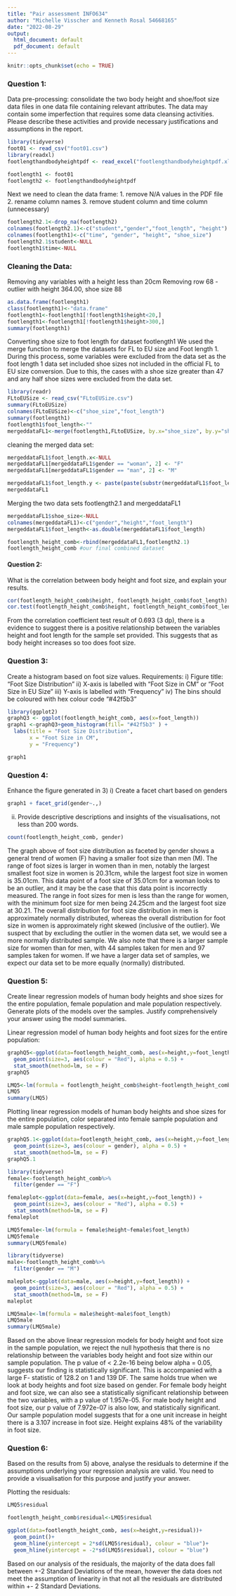 ```yaml
---
title: "Pair assessment INFO634"
author: "Michelle Visscher and Kenneth Rosal 54668165"
date: "2022-08-29"
output:
  html_document: default
  pdf_document: default
---
```


```r
knitr::opts_chunk$set(echo = TRUE)
```


### Question 1:
Data pre-processing: consolidate the two body height and shoe/foot size data files in one data file containing relevant attributes. The data may contain some imperfection that requires some data cleansing activities. Please describe these activities and provide necessary justifications and assumptions in the report.

```r
library(tidyverse)
foot01 <- read_csv("foot01.csv")
library(readxl)
footlengthandbodyheightpdf <- read_excel("footlengthandbodyheightpdf.xlsx")

footlength1 <- foot01
footlength2 <- footlengthandbodyheightpdf
```

Next we need to clean the data frame:
1. remove N/A values in the PDF file 
2. rename column names
3. remove student column and time column (unnecessary)

```r
footlength2.1<-drop_na(footlength2)
colnames(footlength2.1)<-c("student","gender","foot_length", "height")
colnames(footlength1)<-c("time", "gender", "height", "shoe_size")
footlength2.1$student<-NULL
footlength1$time<-NULL
```
### Cleaning the Data:
Removing any variables with a height less than 20cm
Removing row 68 - outlier with height 364.00, shoe size 88

```r
as.data.frame(footlength1)
class(footlength1)<-"data.frame"
footlength1<-footlength1[!footlength1$height<20,]
footlength1<-footlength1[!footlength1$height>300,]
summary(footlength1)
```


Converting shoe size to foot length for dataset footlength1
We used the merge function to merge the datasets for FL to EU size and Foot length 1. 
During this process, some variables were excluded from the data set as the foot length 1 data set included shoe sizes not included in the official FL to EU size conversion. Due to this, the cases with a shoe size greater than 47 and any half shoe sizes were excluded from the data set.

```r
library(readr)
FLtoEUSize <- read_csv("FLtoEUSize.csv")
summary(FLtoEUSize)
colnames(FLtoEUSize)<-c("shoe_size","foot_length")
summary(footlength1)
footlength1$foot_length<-""
mergeddataFL1<-merge(footlength1,FLtoEUSize, by.x="shoe_size", by.y="shoe_size")
```

cleaning the merged data set:

```r
mergeddataFL1$foot_length.x<-NULL
mergeddataFL1[mergeddataFL1$gender == "woman", 2] <- "F"
mergeddataFL1[mergeddataFL1$gender == "man", 2] <- "M"

mergeddataFL1$foot_length.y <- paste(paste(substr(mergeddataFL1$foot_length.y, 1,2),'.', sep = ""), substr(mergeddataFL1$foot_length.y, 4,5), sep = "")
mergeddataFL1                
```

Merging the two data sets footlength2.1 and mergeddataFL1

```r
mergeddataFL1$shoe_size<-NULL
colnames(mergeddataFL1)<-c("gender","height","foot_length")
mergeddataFL1$foot_length<-as.double(mergeddataFL1$foot_length)

footlength_height_comb<-rbind(mergeddataFL1,footlength2.1)
footlength_height_comb #our final combined dataset
```

#### Question 2: 
What is the correlation between body height and foot size, and explain your results.

```r
cor(footlength_height_comb$height, footlength_height_comb$foot_length)
cor.test(footlength_height_comb$height, footlength_height_comb$foot_length)
```

From the correlation coefficient test result of 0.693 (3 dp), there is a evidence to suggest there is a positive relationship between the variables height and foot length for the sample set provided. This suggests that as body height increases so too does foot size.

### Question 3: 

Create a histogram based on foot size values. Requirements:
i) Figure title: “Foot Size Distribution”
ii) X-axis is labelled with “Foot Size in CM” or “Foot Size in EU Size” 
iii) Y-axis is labelled with “Frequency”
iv) The bins should be coloured with hex colour code “#42f5b3”

```r
library(ggplot2)
graphQ3 <- ggplot(footlength_height_comb, aes(x=foot_length))
graph1 <-graphQ3+geom_histogram(fill= "#42f5b3" ) +
  labs(title = "Foot Size Distribution",
       x = "Foot Size in CM",
       y = "Frequency")

graph1

```
### Question 4: 

Enhance the figure generated in 3)
i) Create a facet chart based on genders

```r
graph1 + facet_grid(gender~.,)
```
ii) Provide descriptive descriptions and insights of the visualisations, not less than 200 words.
```r
count(footlength_height_comb, gender)
```


The graph above of foot size distribution as faceted by gender shows a general trend of women (F) having a smaller foot size than men (M). The range of foot sizes is larger in women than in men, notably the largest smallest foot size in women is 20.31cm, while the largest foot size in women is 35.01cm. This data point of a foot size of 35.01cm for a woman looks to be an outlier, and it may be the case that this data point is incorrectly measured. The range in foot sizes for men is less than the range for women, with the minimum foot size for men being 24.25cm and the largest foot size at 30.21. The overall distribution for foot size distribution in men is approximately normally distributed, whereas the overall distribution for foot size in women is approximately right skewed (inclusive of the outlier). We suspect that by excluding the outlier in the women data set, we would see a more normally distributed sample. 
We also note that there is a larger sample size for women than for men, with 44 samples taken for men and 97 samples taken for women. If we have a larger data set of samples, we expect our data set to be more equally (normally) distributed. 

### Question 5:
Create linear regression models of human body heights and shoe sizes for the entire population, female population and male population respectively. Generate plots of the models over the samples. Justify comprehensively your answer using the model summaries.

Linear regression model of human body heights and foot sizes for the entire population:
```r
graphQ5<-ggplot(data=footlength_height_comb, aes(x=height,y=foot_length)) +
  geom_point(size=3, aes(colour = "Red"), alpha = 0.5) +
  stat_smooth(method=lm, se = F)
graphQ5
```

```r
LMQ5<-lm(formula = footlength_height_comb$height~footlength_height_comb$foot_length)
LMQ5
summary(LMQ5)
```

Plotting linear regression models of human body heights and shoe sizes for the entire population, color separated into female sample population 
and male sample population respectively.

```r
graphQ5.1<-ggplot(data=footlength_height_comb, aes(x=height,y=foot_length)) +
  geom_point(size=3, aes(colour = gender), alpha = 0.5) +
  stat_smooth(method=lm, se = F)
graphQ5.1
```

```r
library(tidyverse)
female<-footlength_height_comb%>%
  filter(gender == "F")

femaleplot<-ggplot(data=female, aes(x=height,y=foot_length)) +
  geom_point(size=3, aes(colour = "Red"), alpha = 0.5) +
  stat_smooth(method=lm, se = F)
femaleplot

LMQ5female<-lm(formula = female$height~female$foot_length)
LMQ5female
summary(LMQ5female)
```

```r
library(tidyverse)
male<-footlength_height_comb%>%
  filter(gender == "M")

maleplot<-ggplot(data=male, aes(x=height,y=foot_length)) +
  geom_point(size=3, aes(colour = "Red"), alpha = 0.5) +
  stat_smooth(method=lm, se = F)
maleplot

LMQ5male<-lm(formula = male$height~male$foot_length)
LMQ5male
summary(LMQ5male)

```

Based on the above linear regression models for body height and foot size in the sample population, we reject the null hypothesis that there is no relationship between the variables body height and foot size within our sample population. The p value of < 2.2e-16 being below alpha = 0.05, suggests our finding is statistically significant. This is accompanied with a large F- statistic of 128.2 on 1 and 139 DF. The same holds true when we look at body heights and foot size based on gender. For female body height and foot size, we can also see a statistically significant relationship between the two variables, with a p value of 1.957e-05. For male body height and foot size, our p value of 7.972e-07 is also low, and statistically significant. Our sample population model suggests that for a one unit increase in height there is a 3.107 increase in foot size. Height explains 48% of the variability in foot size.

### Question 6:

Based on the results from 5) above, analyse the residuals to determine if the assumptions underlying your regression analysis are valid. You need to provide a visualisation for this purpose and justify your answer.

Plotting the residuals:
```r
LMQ5$residual

footlength_height_comb$residual<-LMQ5$residual

ggplot(data=footlength_height_comb, aes(x=height,y=residual))+
  geom_point()+
  geom_hline(yintercept = 2*sd(LMQ5$residual), colour = "blue")+
  geom_hline(yintercept = -2*sd(LMQ5$residual), colour = "blue")

```

Based on our analysis of the residuals, the majority of the data does fall between +-2 Standard Deviations of the mean, however the data does not meet the assumption of linearity in that not all the residuals are distributed within +- 2 Standard Deviations. 




